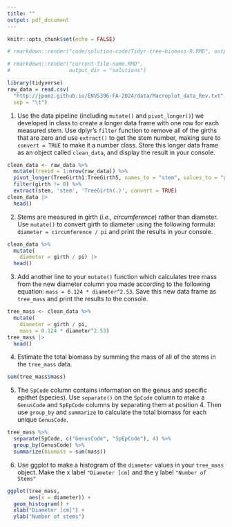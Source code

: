 ```yaml
---
title: ""
output: pdf_document
---
```


```r
knitr::opts_chunk$set(echo = FALSE)

# rmarkdown::render("code/solution-code/Tidyr-tree-biomass-R.RMD", output_dir = "solutions")

# rmarkdown::render("current-file-name.RMD",
#                   output_dir = "solutions")

library(tidyverse)
raw_data = read.csv(
  "http://jpomz.github.io/ENVS396-FA-2024/data/Macroplot_data_Rev.txt",
  sep = "\t")

```


1. Use the data pipeline (including `mutate()` and `pivot_longer()`) we developed in class to create a longer data frame with one row for each measured stem. Use dplyr's `filter` function to remove all of the girths that are zero and use `extract()` to get the stem number, making sure to `convert = TRUE` to make it a number class. Store this longer data frame as an object called `clean_data`, and display the result in your console.  
```r
clean_data <- raw_data %>%
  mutate(treeid = 1:nrow(raw_data)) %>%
  pivot_longer(TreeGirth1:TreeGirth5, names_to = "stem", values_to = "girth") %>%
  filter(girth != 0) %>%
  extract(stem, 'stem', 'TreeGirth(.)', convert = TRUE)
clean_data |>
  head()
```

2. Stems are measured in girth (*i.e., circumference*) rather than diameter.
   Use `mutate()` to convert girth to diameter using the following formula: `diameter = circumference / pi` and print the results in your console.    
```r
clean_data %>%
  mutate(
    diameter = girth / pi) |>
  head()
```

3. Add another line to your `mutate()` function which calculates tree mass from the new diameter column you made according to the following equation: `mass = 0.124 * diameter^2.53`. Save this new data frame as `tree_mass` and print the results to the console. 
```r
tree_mass <- clean_data %>%
  mutate(
    diameter = girth / pi,
    mass = 0.124 * diameter^2.53) 
tree_mass |>
  head()
```

4. Estimate the total biomass by summing the mass of all of the stems in the `tree_mass` data.
```r
sum(tree_mass$mass)
```

5. The `SpCode` column contains information on the genus and specific epithet (species). Use `separate()` on the `SpCode` column to make a `GenusCode` and `SpEpCode` columns by separating them at position 4. Then use `group_by` and `summarize` to calculate the total biomass for each unique `GenusCode`.
```r
tree_mass %>%
  separate(SpCode, c("GenusCode", "SpEpCode"), 4) %>%
  group_by(GenusCode) %>%
  summarize(biomass = sum(mass))
```

6. Use ggplot to make a histogram of the `diameter` values in your `tree_mass` object. Make the x label `"Diameter [cm]` and the y label `"Number of Stems"`

```r
ggplot(tree_mass,
       aes(x = diameter)) +
  geom_histogram() +
  xlab("Diameter [cm]") +
  ylab("Number of stems")
```

